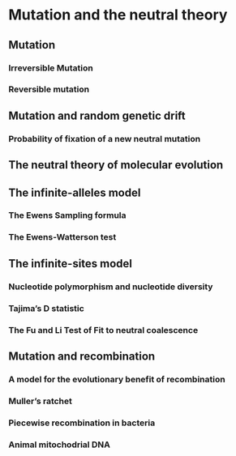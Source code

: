 # Mutation and the neutral theory

## Mutation

### Irreversible Mutation

### Reversible mutation

## Mutation and random genetic drift

### Probability of fixation of a new neutral mutation

## The neutral theory of molecular evolution

## The infinite-alleles model

### The Ewens Sampling formula

### The Ewens-Watterson test

## The infinite-sites model

### Nucleotide polymorphism and nucleotide diversity

### Tajima's D statistic

### The Fu and Li Test of Fit to neutral coalescence

## Mutation and recombination

### A model for the evolutionary benefit of recombination

### Muller's ratchet

### Piecewise recombination in bacteria

### Animal mitochodrial DNA